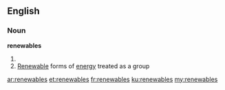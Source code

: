 ==English==

===Noun===
'''renewables'''

# {{plural of|renewable}}
# [[renewable|Renewable]] forms of [[energy]] treated as a group

[[ar:renewables]]
[[et:renewables]]
[[fr:renewables]]
[[ku:renewables]]
[[my:renewables]]